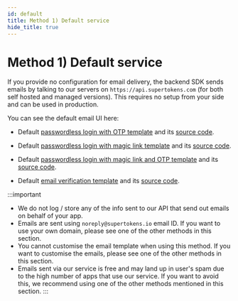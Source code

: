 ```yaml
---
id: default
title: Method 1) Default service
hide_title: true
---
```



# Method 1) Default service

If you provide no configuration for email delivery, the backend SDK sends emails by talking to our servers on `https://api.supertokens.com` (for both self hosted and managed versions). This requires no setup from your side and can be used in production.

You can see the default email UI here:
- Default [passwordless login with OTP template](https://github.com/supertokens/email-sms-templates#otp-login) and its [source code](https://github.com/supertokens/email-sms-templates/blob/master/email-html/otp-login.html).

- Default [passwordless login with magic link template](https://github.com/supertokens/email-sms-templates#magic-link-login) and its [source code](https://github.com/supertokens/email-sms-templates/blob/master/email-html/magic-link-login.html).

- Default [passwordless login with magic link and OTP template](https://github.com/supertokens/email-sms-templates#magic-link-login) and its [source code](https://github.com/supertokens/email-sms-templates#magic-link--otp-login).

- Default [email verification template](../common-customizations/email-verification/email-verification-email) and its [source code](https://github.com/supertokens/email-sms-templates/blob/master/email-html/email-verification.html).

:::important
- We do not log / store any of the info sent to our API that send out emails on behalf of your app.
- Emails are sent using `noreply@supertokens.io` email ID. If you want to use your own domain, please see one of the other methods in this section.
- You cannot customise the email template when using this method. If you want to customise the emails, please see one of the other methods in this section.
- Emails sent via our service is free and may land up in user's spam due to the high number of apps that use our service. If you want to avoid this, we recommend using one of the other methods mentioned in this section.
:::
